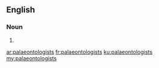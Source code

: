 {{also|palæontologists}}
==English==

===Noun===
{{head|en|plural}}

# {{plural of|palaeontologist|lang=en}}

[[ar:palaeontologists]]
[[fr:palaeontologists]]
[[ku:palaeontologists]]
[[my:palaeontologists]]